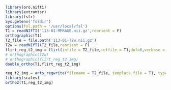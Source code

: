
```r
library(oro.nifti)
library(extrantsr)
library(fslr)
Sys.getenv('fsldir')
options(fsl.path = '/usr/local/fsl')
T1 = readNIfTI('113-01-MPRAGE.nii.gz',reorient = F)
orthographic(T1)
T2_file = file.path('113-01-T2w.nii.gz')
T2w = readNIfTI(T2_file,reorient = F)
flirt_reg_t2_img = flirt(infile = T2_file,reffile = T1,dof=6,verbose = F)
# orthographic(T2w)
# orthographic(flirt_reg_t2_img)
double_ortho(T1,flirt_reg_t2_img)
```


```r
reg_t2_img = ants_regwrite(filename = T2_file, template.file = T1, typeofTransform = 'Rigid', verbose = F)
library(scales)
ortho2(T1,reg_t2_img)
```

